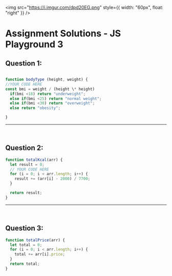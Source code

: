 <img
  src="https://i.imgur.com/dpd20EG.png"
  style={{ width: "60px", float: "right" }}
/>
# Assignment Solutions - JS Playground 3

## Question 1:

```js

function bodyType (height, weight) {
//YOUR CODE HERE
const bmi = weight / (height \* height)
  if(bmi <18) return "underweight";
  else if(bmi <25) return "normal weight";
  else if(bmi <30) return "overweight";
  else return "obesity";

}

```

---

<br />

## Question 2:

```js
function totalKcal(arr) {
  let result = 0;
  // YOUR CODE HERE
  for (i = 0; i < arr.length; i++) {
    result += (arr[i] - 2000) / 7700;
  }

  return result;
}
```

---

<br />

## Question 3:

```js
function totalPrice(arr) {
  let total = 0;
  for (i = 0; i < arr.length; i++) {
    total += arr[i].price;
  }
  return total;
}
```

<br />
<br />
<br />
